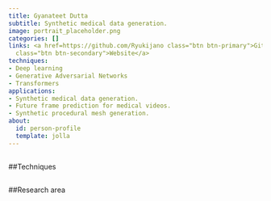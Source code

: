 ```yaml
---
title: Gyanateet Dutta
subtitle: Synthetic medical data generation.
image: portrait_placeholder.png
categories: []
links: <a href=https://github.com/Ryukijano class="btn btn-primary">Github</a><a href=https://ryukijano.github.io
  class="btn btn-secondary">Website</a>
techniques:
- Deep learning
- Generative Adversarial Networks
- Transformers
applications:
- Synthetic medical data generation.
- Future frame prediction for medical videos.
- Synthetic procedural mesh generation.
about:
  id: person-profile
  template: jolla
---
```

   
:::{#person-profile}
:::
   
##
##Techniques
   
:::{#Techniques}
:::
   
##
##Research area
   
:::{#applications}
:::